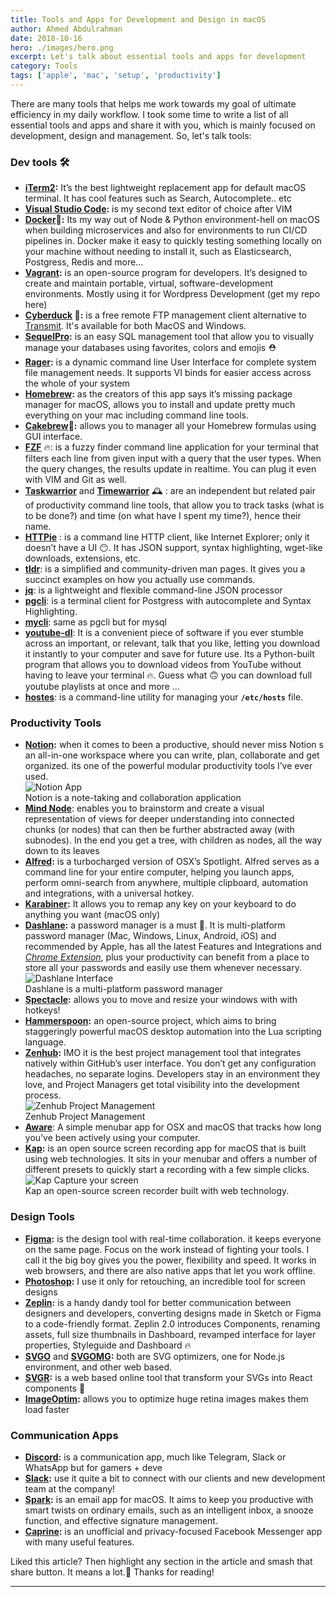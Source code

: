 ```yaml
---
title: Tools and Apps for Development and Design in macOS
author: Ahmed Abdulrahman
date: 2018-10-16
hero: ./images/hero.png
excerpt: Let's talk about essential tools and apps for development
category: Tools
tags: ['apple', 'mac', 'setup', 'productivity']
---
```

There are many tools that helps me work towards my goal of ultimate efficiency in my daily workflow. I took some time to write a list of all essential tools and apps and share it with you, which is mainly focused on development, design and management. So, let's talk tools:

### Dev tools 🛠
- **[iTerm2](https://www.iterm2.com/):** It’s the best lightweight replacement app for default macOS terminal. It has cool features such as Search, Autocomplete.. etc
- **[Visual Studio Code](https://code.visualstudio.com/):** is my second text editor of choice after VIM
- **[Docker](https://www.docker.com/)🐬:** Its my way out of Node & Python environment-hell on macOS when building microservices and also for environments to run CI/CD pipelines in. Docker make it easy to quickly testing something locally on your machine without needing to install it, such as Elasticsearch, Postgress, Redis and more…
- **[Vagrant](https://www.vagrantup.com/):** is an open-source program for developers. It’s designed to create and maintain portable, virtual, software-development environments. Mostly using it for Wordpress Development (get my repo here)
- **[Cyberduck](https://cyberduck.io/) 🐣:** is a free remote FTP management client alternative to [Transmit](https://panic.com/transmit/). It's available for both MacOS and Windows.
- **[SequelPro](http://www.sequelpro.com/):** is an easy SQL management tool that allow you to visually manage your databases using favorites, colors and emojis ⛑
- **[Rager](https://ranger.github.io/):** is a dynamic command line User Interface for complete system file management needs. It supports VI binds for easier access across the whole of your system
- **[Homebrew](https://brew.sh/):** as the creators of this app says it’s missing package manager for macOS, allows you to install and update pretty much everything on your mac including command line tools.
- **[Cakebrew](https://www.cakebrew.com/)🎂:** allows you to manager all your Homebrew formulas using GUI interface.
- **[FZF](https://github.com/junegunn/fzf)** 🔥: is a fuzzy finder command line application for your terminal that filters each line from given input with a query that the user types. When the query changes, the results update in realtime. You can plug it even with VIM and Git as well.
- **[Taskwarrior](https://taskwarrior.org/)** and **[Timewarrior](https://timewarrior.net/)** 🕰 : are an independent but related pair of productivity command line tools, that allow you to track tasks (what is to be done?) and time (on what have I spent my time?), hence their name.
- **[HTTPie](https://httpie.org/)** : is a command line HTTP client, like Internet Explorer; only it doesn’t have a UI 😶. It has JSON support, syntax highlighting, wget-like downloads, extensions, etc.
- **[tldr](https://tldr.sh/)**: is a simplified and community-driven man pages. It gives you a succinct examples on how you actually use commands.
- **[jq](https://stedolan.github.io/jq/)**: is a lightweight and flexible command-line JSON processor
- **[pgcli](https://github.com/dbcli/pgcli)**: is a terminal client for Postgress with autocomplete and Syntax Highlighting.
- **[mycli](https://github.com/dbcli/mycli)**: same as pgcli but for mysql
- **[youtube-dl](https://ytdl-org.github.io/youtube-dl/index.html)**: It is a convenient piece of software if you ever stumble across an important, or relevant, talk that you like, letting you download it instantly to your computer and save for future use. Its a Python-built program that allows you to download videos from YouTube without having to leave your terminal 🔥. Guess what 🙃 you can download full youtube playlists at once and more …
- **[hostes](https://github.com/cbednarski/hostess)**: is a command-line utility for managing your **`/etc/hosts`** file.

### Productivity Tools
- **[Notion](https://www.notion.so/):** when it comes to been a productive, should never miss Notion s an all-in-one workspace where you can write, plan, collaborate and get organized. its one of the powerful modular productivity tools I’ve ever used.
  <div class="Image__Small">
    <img src="./images/notion.png" alt="Notion App" />
    <figcaption>Notion is a note-taking and collaboration application</figcaption>
  </div>
- **[Mind Node](https://mindnode.com/)**: enables you to brainstorm and create a visual representation of views for deeper understanding into connected chunks (or nodes) that can then be further abstracted away (with subnodes). In the end you get a tree, with children as nodes, all the way down to its leaves
- **[Alfred](https://www.alfredapp.com/):** is a turbocharged version of OSX’s Spotlight. Alfred serves as a command line for your entire computer, helping you launch apps, perform omni-search from anywhere, multiple clipboard, automation and integrations, with a universal hotkey.
- **[Karabiner](https://pqrs.org/osx/karabiner/):** It allows you to remap any key on your keyboard to do anything you want (macOS only)
- **[Dashlane](https://www.dashlane.com/):** a password manager is a must 🔐. It is multi-platform password manager (Mac, Windows, Linux, Android, iOS) and recommended by Apple, has all the latest Features and Integrations and *[Chrome Extension](https://chrome.google.com/webstore/detail/dashlane-password-manager/fdjamakpfbbddfjaooikfcpapjohcfmg?hl=en)*, plus your productivity can benefit from a place to store all your passwords and easily use them whenever necessary.
  <div class="Image__Small">
    <img src="./images/dashlane.jpeg" alt="Dashlane Interface" />
    <figcaption>Dashlane is a multi-platform password manager</figcaption>
  </div>
- **[Spectacle](https://www.spectacleapp.com/):** allows you to move and resize your windows with with hotkeys!
- **[Hammerspoon](https://www.hammerspoon.org/):** an open-source project, which aims to bring staggeringly powerful macOS desktop automation into the Lua scripting language.
- **[Zenhub](https://www.zenhub.com/):** IMO it is the best project management tool that integrates natively within GitHub’s user interface. You don’t get any configuration headaches, no separate logins. Developers stay in an environment they love, and Project Managers get total visibility into the development process.
  <div class="Image__Small">
    <img src="./images/zenhub.jpeg" alt="Zenhub Project Management" />
    <figcaption>Zenhub Project Management</figcaption>
  </div>
- **[Aware](https://awaremac.com/)**: A simple menubar app for OSX and macOS that tracks how long you’ve been actively using your computer.
- **[Kap](https://getkap.co/):** is an open source screen recording app for macOS that is built using web technologies. It sits in your menubar and offers a number of different presets to quickly start a recording with a few simple clicks.
  <div class="Image__Small">
    <img src="./images/kap.png" alt="Kap Capture your screen" />
    <figcaption>Kap an open-source screen recorder built with web technology.</figcaption>
  </div>

### Design Tools
- **[Figma](https://www.figma.com/):** is the design tool with real-time collaboration. it keeps everyone on the same page. Focus on the work instead of fighting your tools. I call it the big boy gives you the power, flexibility and speed. It works in web browsers, and there are also native apps that let you work offline.
- **[Photoshop](https://www.adobe.com/products/photoshop.html):** I use it only for retouching, an incredible tool for screen designs
- **[Zeplin](https://zeplin.io/):** is a handy dandy tool for better communication between designers and developers, converting designs made in Sketch or Figma to a code-friendly format. Zeplin 2.0 introduces Components, renaming assets, full size thumbnails in Dashboard, revamped interface for layer properties, Styleguide and Dashboard 🔥
- **[SVGO](https://github.com/svg/svgo)** and **[SVGOMG](https://jakearchibald.github.io/svgomg/):** both are SVG optimizers, one for Node.js environment, and other web based.
- **[SVGR](https://github.com/smooth-code/svgr):** is a web based online tool that transform your SVGs into React components 🦁
- **[ImageOptim](https://imageoptim.com/mac):** allows you to optimize huge retina images makes them load faster

### Communication Apps
- **[Discord](https://discordapp.com/):** is a communication app, much like Telegram, Slack or WhatsApp but for gamers + deve
- **[Slack](https://slack.com/intl/en-se/):** use it quite a bit to connect with our clients and new development team at the company!
- **[Spark](https://sparkmailapp.com/):** is an email app for macOS. It aims to keep you productive with smart twists on ordinary emails, such as an intelligent inbox, a snooze function, and effective signature management.
- **[Caprine](https://github.com/sindresorhus/caprine):** is an unofficial and privacy-focused Facebook Messenger app with many useful features.

Liked this article? Then highlight any section in the article and smash that share button. It means a lot.🙌
Thanks for reading!

- - - -
